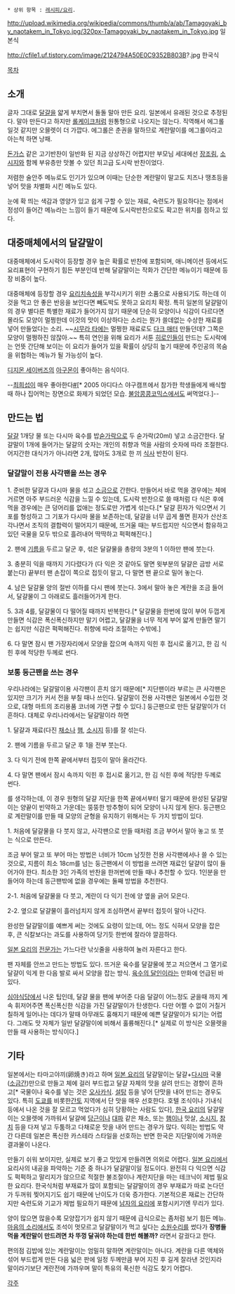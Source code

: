  * 상위 항목 : [[레시피/요리]].

http://upload.wikimedia.org/wikipedia/commons/thumb/a/ab/Tamagoyaki_by_naotakem_in_Tokyo.jpg/320px-Tamagoyaki_by_naotakem_in_Tokyo.jpg
일본식

http://cfile1.uf.tistory.com/image/2124794A50E0C9352B803B?.jpg
한국식

[[목차]]
== 소개 ==
글자 그대로 [[달걀]]을 얇게 부치면서 돌돌 말아 만든 요리. 일본에서 유래된 것으로 추정된다. 말아 만든다고 하지만 [[롤케이크]]처럼 원통형으로 나오지는 않는다. 직역해서 에그롤일것 같지만 오믈렛이 더 가깝다. 에그롤은 춘권을 말하므로 계란말이를 에그롤이라고 아는척 하면 낭패.

[[돈가스]] 같은 고기반찬이 일반화 된 지금 상상하긴 어렵지만 부모님 세대에선 [[장조림]], [[소시지]]와 함께 부유층만 맛볼 수 있던 최고급 도시락 반찬이었다.

저렴한 술안주 메뉴로도 인기가 있으며 이때는 단순한 계란말이 말고도 치즈나 땡초등을 넣어 맛을 차별화 시킨 메뉴도 있다.

눈에 확 띄는 색감과 영양가 있고 쉽게 구할 수 있는 재료, 숙련도가 필요하다는 점에서 정성이 들어간 메뉴라는 느낌이 들기 때문에 도시락반찬으로도 확고한 위치를 점하고 있다.

== 대중매체에서의 달걀말이 ==
대중매체에서 도시락이 등장할 경우 높은 확률로 반찬에 포함되며, 애니메이션 등에서도 요리표현이 구현하기 힘든 부분인데 반해 달걀말이는 작화가 간단한 메뉴이기 때문에 등장 비중이 높다.

대중매체에 등장할 경우 [[요리치]]속성을 부각시키기 위한 소품으로 사용되기도 하는데 이것을 먹고 안 좋은 반응을 보인다면 빼도박도 못하고 요리치 확정. 특히 일본의 달걀말이의 경우 별다른 특별한 재료가 들어가지 않기 때문에 단순히 모양이나 식감이 다르다면 몰라도 모양이 멀쩡한데 이것의 맛이 이상하다는 소리는 뭔가 쓸데없는 수상한 재료를 넣어 만들었다는 소리. ~~[[시무라 타에]]는 멀쩡한 재료로도 [[다크 매터]] 만들던데? 그쪽은 모양이 멀쩡하진 않잖아.~~ 특히 연인을 위해 요리가 서툰 [[히로인]]들이 만드는 도시락에는 언뜻 간단해 보이는 이 요리가 들어가 있을 확률이 상당히 높기 때문에 주인공의 목숨을 위협하는 메뉴가 될 가능성이 높다.

[[디지몬 세이버즈]]의 [[아구몬]]이 좋아하는 음식이다.

--[[최희섭]]이 매우 좋아한다[http://postfiles14.naver.net/20091023_141/hongeeatom_1256268896669CiUmj_jpg/%EB%8F%99%EB%AA%A8%ED%98%95%EA%B3%84%EB%9E%80%EB%A7%90%EC%9D%B4_hongeeatom.jpg?type=w3 #][* 2005 아디다스 야구캠프에서 참가한 학생들에게 배식할 때 하나 집어먹는 장면으로 화제가 되었던 모습. [[불암콩콩코믹스]]에서도 써먹었다.]--

== 만드는 법 ==
[[달걀]] 1개당 물 또는 다시마 육수를 밥[[숟가락]]으로 두 숟가락(20ml) 넣고 소금간한다.
달걀말이 1개에 들어가는 달걀의 숫자는 개인의 취향과 먹을 사람의 숫자에 따라 조절한다. 어지간한 대식가가 아니라면 2개, 많아도 3개로 한 끼 [[식사]] 반찬이 된다.

=== 달걀말이 전용 사각팬을 쓰는 경우 ===
1. 준비한 달걀과 다시마 물을 섞고 [[소금]]으로 간한다. 만들어서 바로 먹을 경우에는 체에 거르면 아주 부드러운 식감을 느낄 수 있는데, 도시락 반찬으로 쓸 때처럼 다 식은 후에 먹을 경우에는 큰 덩어리를 없애는 정도로만 가볍게 섞는다.[* 달걀 흰자가 익으면서 기포를 형성하고 그 기포가 다시마 물을 보존하는데, 달걀을 너무 곱게 풀면 흰자가 산산조각나면서 조직의 결합력이 떨어지기 때문에, 뜨거울 때는 부드럽지만 식으면서 함유하고 있던 국물을 모두 밖으로 흘려내어 딱딱하고 퍽퍽해진다.]

2. 팬에 [[기름]]을 두르고 달군 후, 섞은 달걀물을 총량의 3분의 1 이하만 팬에 붓는다.

3. 충분히 익을 때까지 기다렸다가 (다 익은 것 같아도 말면 윗부분의 달걀은 금방 서로 붙는다) 끝부터 팬 손잡이 쪽으로 접듯이 말고, 다 말면 팬 끝으로 밀어 놓는다.

4. 남은 달걀물 양의 절반 이하를 다시 팬에 붓는다. 3에서 말아 놓은 계란을 조금 들어서, 달걀물이 그 아래로도 흘러들어가게 한다.

5. 3과 4를, 달걀물이 다 떨어질 때까지 반복한다.[* 달걀물을 한번에 많이 부어 두껍게 만들면 식감은 폭신폭신하지만 말기 어렵고, 달걀물을 너무 적게 부어 얇게 만들면 말기는 쉽지만 식감은 퍽퍽해진다. 취향에 따라 조절하는 수밖에.]

6. 다 말면 잠시 팬 가장자리에서 모양을 잡으며 속까지 익힌 후 접시로 옮기고, 한 김 식힌 후에 적당한 두께로 썬다.

=== 보통 둥근팬을 쓰는 경우 ===
우리나라에는 달걀말이용 사각팬이 흔치 않기 때문에[* 지단팬이라 부르는 큰 사각팬은 있지만 크기가 커서 전을 부칠 때나 쓰인다. 달걀말이 전용 사각팬은 일본에서 수입한 것으로, 대형 마트의 조리용품 코너에 가면 구할 수 있다.] 둥근팬으로 만든 달걀말이가 더 흔하다. 대체로 우리나라에서는 달걀말이라 하면

1. 달걀과 재료(다진 [[채소]]나 [[햄]], [[소시지]] 등)를 잘 섞는다.

2. 팬에 기름을 두르고 달군 후 1을 전부 붓는다.

3. 다 익기 전에 한쪽 끝에서부터 접듯이 말아 올라간다.

4. 다 말면 팬에서 잠시 속까지 익힌 후 접시로 옮기고, 한 김 식힌 후에 적당한 두께로 썬다.

를 생각하는데, 이 경우 원형의 달걀 지단을 한쪽 끝에서부터 말기 때문에 완성된 달걀말이는 양끝이 빈약하고 가운데는 뚱뚱한 방추형이 되어 모양이 나지 않게 된다. 둥근팬으로 계란말이를 만들 때 모양의 균형을 유지하기 위해서는 두 가지 방법이 있다.

1. 처음에 달걀물을 다 붓지 않고, 사각팬으로 만들 때처럼 조금 부어서 말아 놓고 또 붓는 식으로 만든다.

조금 부어 말고 또 부어 마는 방법은 너비가 10cm 남짓한 전용 사각팬에서나 쓸 수 있는 것으로, 지름이 최소 18cm를 넘는 둥근팬에서 이 방법을 쓰려면 재료인 달걀이 많이 들어가야 한다. 최소한 3인 가족의 반찬을 한꺼번에 만들 때나 추천할 수 있다. 1인분을 만들어야 하는데 둥근팬밖에 없을 경우에는 둘째 방법을 추천한다.

2-1. 처음에 달걀물을 다 붓고, 계란이 다 익기 전에 양 옆을 긁어 모은다.

2-2. 옆으로 달걀물이 흘러넘치지 않게 조심하면서 끝부터 접듯이 말아 나간다.

완성한 달걀말이를 예쁘게 써는 것에도 요령이 있는데, 어느 정도 식혀서 모양을 잡은 후, 큰 식칼보다는 과도를 사용하여 당기듯 한번에 잘라야 깔끔하다.

[[일본 요리]]의 [[전문가]]는 가느다란 낚싯줄을 사용하여 눌러 자른다고 한다.

팬 자체를 안쓰고 만드는 방법도 있다. 뜨거운 육수를 달걀물에 붓고 저으면서 그 열기로 달걀이 익게 한 다음 발로 싸서 모양을 잡는 방식. [[육수의 달인]]이라는 만화에 언급된 바 있다.

[[심야식당]]에서 나온 팁인데, 달걀 물을 팬에 부어준 다음 달걀이 어느정도 굳을때 까지 계속 휘저어주면 폭신폭신한 식감을 가진 달걀말이가 탄생한다. 다만 어쩔 수 없이 거칠거칠하게 일어나는 데다가 말때 아무래도 흉해지기 때문에 예쁜 달걀말이가 되기는 어렵다. 그래도 맛 자체가 일반 달걀말이에 비해서 훌륭해진다.[* 실제로 이 방식은 오믈렛을 만들 때 사용하는 방식이다.]

== 기타 ==
일본에서는 타마고야끼(卵焼き)라고 하며 [[일본 요리]]의 달걀말이는 달걀+[[다시마]] 국물([[소금]]간)만으로 만들고 체에 걸러 부드럽고 달걀 자체의 맛을 살려 만드는 경향이 흔하고[* 국물이나 육수를 넣는 것은 [[오사카]]식. [[설탕]] 등을 넣어 단맛을 내어 만드는 경우도 있다. 특히 [[도쿄]]를 비롯한[[간토]] 지역에서 단 맛을 매우 선호한다. 호텔 조식이나 기내식 등에서 나온 것을 잘 모르고 먹었다가 심히 당황하는 사람도 있다], [[한국 요리]]의 달걀말이는 오믈렛에 가까워서 달걀에 [[당근]]이나 [[대파]] 같은 채소, 또는 [[햄]]이나 맛살, [[소시지]], [[참치]] 등을 다져 넣고 두툼하고 다채로운 맛을 내어 만드는 경우가 많다. 익히는 방법도 약간 다른데 일본은 폭신한 카스테라 스타일을 선호하는 반면 한국은 지단말이에 가까운 결과물이 나온다. 

만들기 쉬워 보이지만, 실제로 보기 좋고 맛있게 만들려면 의외로 어렵다. [[일본 요리]]에서 요리사의 내공을 파악하는 기준 중 하나가 달걀말이일 정도이다. 완전히 다 익으면 식감도 퍽퍽하고 말리지가 않으므로 적절한 불조절이나 계란지단을 마는 테크닉이 제법 필요한 요리다. 한국식처럼 부재료가 많이 포함되는 달걀말이의 경우 부재료가 따로 논다던가 두꺼워 찢어지기도 쉽기 때문에 난이도가 더욱 증가한다. 기본적으론 재료는 간단하지만 숙련도와 기교가 제법 필요하기 때문에 [[남자의 요리]]에 포함시키기엔 무리가 있다. 

양이 많으면 많을수록 모양잡기가 쉽지 않기 때문에 급식으로는 좀처럼 보기 힘든 메뉴. [[마음의 소리]]에서도 조석이 멋모르고 달걀말이가 먹고 싶다는 [[소원수리]]를 썼다가 '''장병들 먹을 계란말이 만드려면 차 뚜껑 달궈야 하는데 한번 해볼까?''' 라면서 갈궜다고 한다.

편의점 김밥에 있는 계란말이는 엄밀히 말하면 계란말이는 아니다. 계란을 다른 액체와 섞어 부드럽게 만든 다음 넓은 판에 일정 두께만큼 부어 지진 후 길게 잘라낸 것인지라 말이라기보단 계란전에 가까우며 말이 특유의 푹신한 식감도 찾기 어렵다.

[[각주]]
